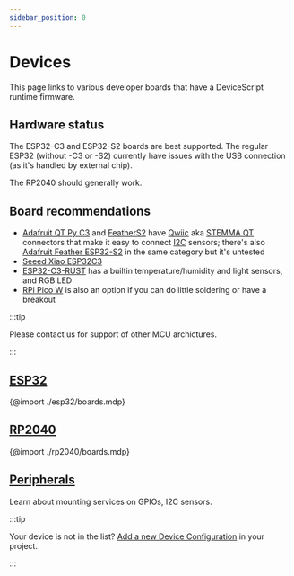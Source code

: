 ```yaml
---
sidebar_position: 0
---
```


# Devices

This page links to various developer boards that have a DeviceScript runtime firmware.

## Hardware status

The ESP32-C3 and ESP32-S2 boards are best supported.
The regular ESP32 (without -C3 or -S2) currently have issues with the USB connection (as it's handled by external chip).

The RP2040 should generally work.

## Board recommendations

-   [Adafruit QT Py C3](/devices/esp32/adafruit-qt-py-c3) and [FeatherS2](/devices/esp32/feather-s2) have
    [Qwiic](https://www.sparkfun.com/qwiic) aka [STEMMA QT](https://learn.adafruit.com/introducing-adafruit-stemma-qt/what-is-stemma-qt)
    connectors that make it easy to connect [I2C](/devices/peripherals/i2c) sensors;
    there's also [Adafruit Feather ESP32-S2](/devices/esp32/adafruit-feather-esp32-s2) in the same
    category but it's untested
-   [Seeed Xiao ESP32C3](/devices/esp32/seeed-xiao-esp32c3)
-   [ESP32-C3-RUST](/devices/esp32/esp32c3-rust-devkit) has a builtin temperature/humidity and light sensors, and RGB LED
-   [RPi Pico W](/devices/rp2040/pico-w) is also an option if you can do little soldering or have a breakout

:::tip

Please contact us for support of other MCU archictures.

:::

## [ESP32](/devices/esp32/)

{@import ./esp32/boards.mdp}

## [RP2040](/devices/rp2040/)

{@import ./rp2040/boards.mdp}

## [Peripherals](/devices/peripherals/)

Learn about mounting services on GPIOs, I2C sensors.

:::tip

Your device is not in the list? [Add a new Device Configuration](/devices/add-board) in your project.

:::
